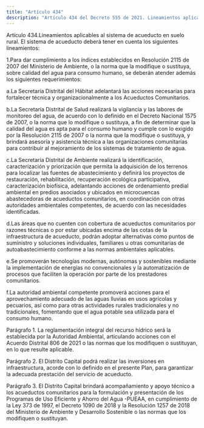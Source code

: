 ```yaml
---
title: "Artículo 434"
description: "Artículo 434 del Decreto 555 de 2021. Lineamientos aplicables al sistema de acueducto en suelo rural."
---
```


Artículo 434.Lineamientos aplicables al sistema de acueducto en suelo rural. El sistema de acueducto deberá tener en cuenta los siguientes lineamientos:
 
1.Para dar cumplimiento a los índices establecidos en Resolución 2115 de 2007 del Ministerio de Ambiente, o la norma que la modifique o sustituya, sobre calidad del agua para consumo humano, se deberán atender además los siguientes requerimientos:
 
a.La Secretaría Distrital del Hábitat adelantará las acciones necesarias para fortalecer técnica y organizacionalmente a los Acueductos Comunitarios.
 
b.La Secretaría Distrital de Salud realizará la vigilancia y las labores de monitoreo del agua, de acuerdo con lo definido en el Decreto Nacional 1575 de 2007, o la norma que lo modifique o sustituya, a fin de determinar que la calidad del agua es apta para el consumo humano y cumple con lo exigido por la Resolución 2115 de 2007 o la norma que la modifique o sustituya, y brindará asesoría y asistencia técnica a las organizaciones comunitarias para contribuir al mejoramiento de los sistemas de tratamiento de agua.
 
c.La Secretaría Distrital de Ambiente realizará la identificación, caracterización y priorización que permita la adquisición de los terrenos para localizar las fuentes de abastecimiento y definirá los proyectos de restauración, rehabilitación, recuperación ecológica participativa, caracterización biofísica, adelantando acciones de ordenamiento predial ambiental en predios asociados y ubicados en microcuencas abastecedoras de acueductos comunitarios, en coordinación con otras autoridades ambientales competentes, de acuerdo con las necesidades identificadas.
 
d.Las áreas que no cuenten con cobertura de acueductos comunitarios por razones técnicas o por estar ubicadas encima de las cotas de la infraestructura de acueducto, podrán adoptar alternativas como puntos de suministro y soluciones individuales, familiares u otras comunitarias de autoabastecimiento conforme a las normas ambientales aplicables.
 
e.Se promoverán tecnologías modernas, autónomas y sostenibles mediante la implementación de energías no convencionales y la automatización de procesos que faciliten la operación por parte de los prestadores comunitarios.
 
f.La autoridad ambiental competente promoverá acciones para el aprovechamiento adecuado de las aguas lluvias en usos agrícolas y pecuarios, así como para otras actividades rurales tradicionales y no tradicionales, fomentando que el agua potable sea utilizada para el consumo humano.
 
Parágrafo 1. La reglamentación integral del recurso hídrico será la establecida por la Autoridad Ambiental, articulando acciones con el Acuerdo Distrital 806 de 2021 o las normas que los modifiquen o sustituyan, en lo que resulte aplicable.
 
Parágrafo 2. El Distrito Capital podrá realizar las inversiones en infraestructura, acorde con lo definido en el presente Plan, para garantizar la adecuada prestación del servicio de acueducto.
 
Parágrafo 3. El Distrito Capital brindará acompañamiento y apoyo técnico a los acueductos comunitarios para la formulación y presentación de los Programas de Uso Eficiente y Ahorro del Agua -PUEAA, en cumplimiento de la Ley 373 de 1997, el Decreto 1090 de 2018 y la Resolución 1257 de 2018 del Ministerio de Ambiente y Desarrollo Sostenible o las normas que los modifiquen o sustituyan.